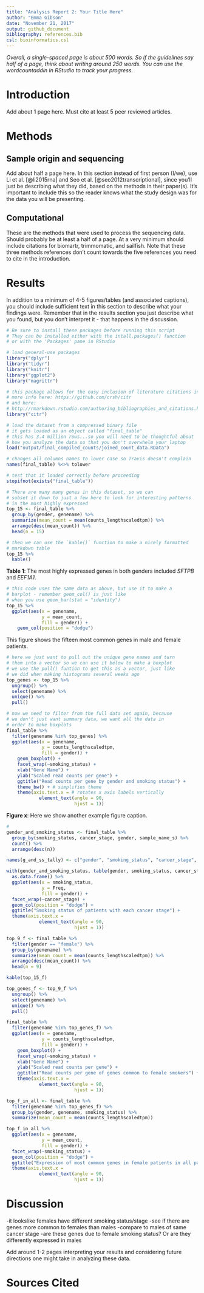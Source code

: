 ```yaml
---
title: "Analysis Report 2: Your Title Here"
author: "Emma Gibson"
date: "November 21, 2017"
output: github_document
bibliography: references.bib
csl: bioinformatics.csl
---
```


*Overall, a single-spaced page is about 500 words. So if the guidelines say half of a page, think about writing around 250 words. You can use the wordcountaddin in RStudio to track your progress.*

# Introduction

Add about 1 page here. Must cite at least 5 peer reviewed articles.

# Methods

## Sample origin and sequencing

Add about half a page here. In this section instead of first person (I/we), use Li et al. [@li2015rna] and Seo et al. [@seo2012transcriptional], since you'll just be describing what they did, based on the methods in their paper(s). It's important to include this so the reader knows what the study design was for the data you will be presenting.

## Computational

These are the methods that were used to process the sequencing data. Should probably be at least a half of a page. At a very minimum should include citations for biomartr, trimmomatic, and sailfish. Note that these three methods references don't count towards the five references you need to cite in the introduction.

# Results

In addition to a minimum of 4-5 figures/tables (and associated captions), you should include sufficient text in this section to describe what your findings were. Remember that in the results section you just describe what you found, but you don't interpret it - that happens in the discussion.

```r
# Be sure to install these packages before running this script
# They can be installed either with the intall.packages() function
# or with the 'Packages' pane in RStudio

# load general-use packages
library("dplyr")
library("tidyr")
library("knitr")
library("ggplot2")
library("magrittr")

# this package allows for the easy inclusion of literature citations in our Rmd
# more info here: https://github.com/crsh/citr
# and here:
# http://rmarkdown.rstudio.com/authoring_bibliographies_and_citations.html
library("citr")
```

```r
# load the dataset from a compressed binary file
# it gets loaded as an object called "final_table"
# this has 3.4 million rows...so you will need to be thoughtful about
# how you analyze the data so that you don't overwhelm your laptop
load("output/final_compiled_counts/joined_count_data.RData")

# changes all columns names to lower case so Travis doesn't complain
names(final_table) %<>% tolower

# test that it loaded correctly before proceeding
stopifnot(exists("final_table"))
```

```r
# There are many many genes in this dataset, so we can
# subset it down to just a few here to look for interesting patterns
# in the most highly expressed
top_15 <- final_table %>%
  group_by(gender, genename) %>%
  summarize(mean_count = mean(counts_lengthscaledtpm)) %>%
  arrange(desc(mean_count)) %>%
  head(n = 15)

# then we can use the `kable()` function to make a nicely formatted
# markdown table
top_15 %>%
  kable()
```

**Table 1**: The most highly expressed genes in both genders included *SFTPB* and *EEF1A1*.

```r
# this code uses the same data as above, but use it to make a
# barplot - remember geom_col() is just like
# when you use geom_bar(stat = "identity")
top_15 %>%
  ggplot(aes(x = genename,
             y = mean_count,
             fill = gender)) +
    geom_col(position = "dodge")
```

This figure shows the fifteen most common genes in male and female patients.

```r
# here we just want to pull out the unique gene names and turn
# them into a vector so we can use it below to make a boxplot
# we use the pull() funtion to get this as a vector, just like
# we did when making histograms several weeks ago
top_genes <- top_15 %>%
  ungroup() %>%
  select(genename) %>%
  unique() %>%
  pull()

# now we need to filter from the full data set again, because
# we don't just want summary data, we want all the data in
# order to make boxplots
final_table %>%
  filter(genename %in% top_genes) %>%
  ggplot(aes(x = genename,
             y = counts_lengthscaledtpm,
             fill = gender)) +
    geom_boxplot() +
    facet_wrap(~smoking_status) +
    xlab("Gene Name") +
    ylab("Scaled read counts per gene") +
    ggtitle("Read counts per gene by gender and smoking status") +
    theme_bw() + # simplifies theme
    theme(axis.text.x = # rotates x axis labels vertically
            element_text(angle = 90,
                         hjust = 1))
```

**Figure x**: Here we show another example figure caption.


```r
# 
gender_and_smoking_status <- final_table %>%
  group_by(smoking_status, cancer_stage, gender, sample_name_s) %>%
  count() %>%
  arrange(desc(n))

names(g_and_ss_tally) <- c("gender", "smoking_status", "cancer_stage", "n")

with(gender_and_smoking_status, table(gender, smoking_status, cancer_stage)) %>%
  as.data.frame() %>%
  ggplot(aes(x = smoking_status,
             y = Freq,
             fill = gender)) +
  facet_wrap(~cancer_stage) +
  geom_col(position = "dodge") +
  ggtitle("Smoking status of patients with each cancer stage") +
  theme(axis.text.x =
            element_text(angle = 90,
                         hjust = 1))
```

```r

top_9_f <- final_table %>%
  filter(gender == "female") %>%
  group_by(genename) %>%
  summarize(mean_count = mean(counts_lengthscaledtpm)) %>%
  arrange(desc(mean_count)) %>%
  head(n = 9)

kable(top_15_f)
```


```r

top_genes_f <- top_9_f %>%
  ungroup() %>%
  select(genename) %>%
  unique() %>%
  pull()

final_table %>%
  filter(genename %in% top_genes_f) %>%
  ggplot(aes(x = genename,
             y = counts_lengthscaledtpm,
             fill = gender)) +
    geom_boxplot() +
    facet_wrap(~smoking_status) +
    xlab("Gene Name") +
    ylab("Scaled read counts per gene") +
    ggtitle("Read counts per gene of genes common to female smokers") +
    theme(axis.text.x =
            element_text(angle = 90,
                         hjust = 1))
```



```r
top_f_in_all <- final_table %>%
  filter(genename %in% top_genes_f) %>%
  group_by(gender, genename, smoking_status) %>%
  summarize(mean_count = mean(counts_lengthscaledtpm))

top_f_in_all %>%
  ggplot(aes(x = genename,
             y = mean_count,
             fill = gender)) +
  facet_wrap(~smoking_status) +
  geom_col(position = "dodge") +
  ggtitle("Expression of most common genes in female patients in all patients") +
  theme(axis.text.x =
            element_text(angle = 90,
                         hjust = 1))
```


# Discussion

-it lookslike females have different smoking status/stage
-see if there are genes more common to females than males
-compare to males of same cancer stage
-are these genes due to female smoking status? Or are they differently expressed in males

Add around 1-2 pages interpreting your results and considering future directions one might take in analyzing these data.

# Sources Cited
